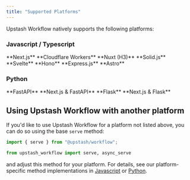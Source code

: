 ```yaml
---
title: "Supported Platforms"
---
```


Upstash Workflow natively supports the following platforms:

### Javascript / Typescript

<Columns cols={4}>
    <Card href="/workflow/quickstarts/vercel-nextjs">
        **Next.js**
    </Card>
    <Card href="/workflow/quickstarts/cloudflare-workers">
        **Cloudflare Workers**
    </Card>
    <Card href="/workflow/quickstarts/nuxt">
        **Nuxt (H3)**
    </Card>
    <Card href="/workflow/quickstarts/solidjs">
        **Solid.js**
    </Card>
    <Card href="/workflow/quickstarts/svelte">
        **Svelte**
    </Card>
    <Card href="/workflow/quickstarts/hono">
        **Hono**
    </Card>
    <Card href="/workflow/quickstarts/express">
        **Express.js**
    </Card>
    <Card href="/workflow/quickstarts/astro">
        **Astro**
    </Card>
</Columns>


### Python

<Columns cols={4}>
  <Card href="/workflow/quickstarts/fastapi">
    **FastAPI**
  </Card>
  <Card href="/workflow/quickstarts/nextjs-fastapi">
    **Next.js & FastAPI**
  </Card>
  <Card href="/workflow/quickstarts/flask">
    **Flask**
  </Card>
<Card href="/workflow/quickstarts/nextjs-flask">
  **Next.js & Flask**
</Card>

</Columns>


## Using Upstash Workflow with another platform

If you'd like to use Upstash Workflow for a platform not listed above, you can do so using the base `serve` method:

<CodeGroup>

```javascript TypeScript
import { serve } from "@upstash/workflow";
```

```python Python
from upstash_workflow import serve, async_serve
```

</CodeGroup>

and adjust this method for your platform. For details, see our platform-specific method implementations in [Javascript](https://github.com/upstash/workflow-js/tree/main/platforms) or [Python](https://github.com/upstash/workflow-py/tree/master/upstash_workflow).


